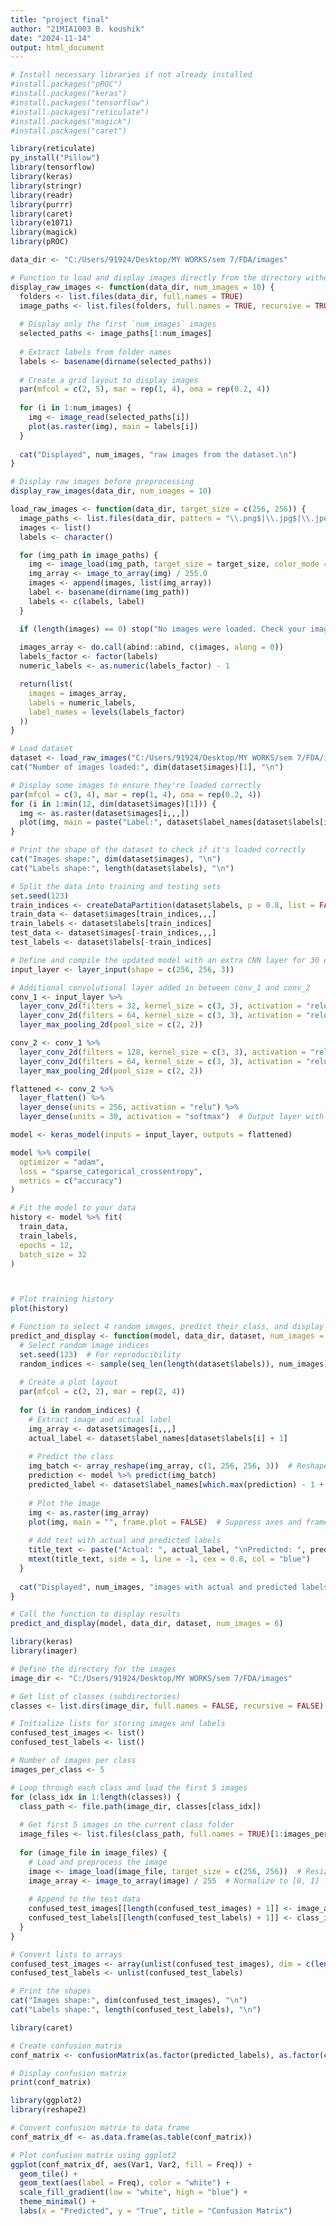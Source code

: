 ---
title: "project final"
author: "21MIA1003 B. koushik"
date: "2024-11-14"
output: html_document
---
```{r}
# Install necessary libraries if not already installed
#install.packages("pROC")
#install.packages("keras")
#install.packages("tensorflow")
#install.packages("reticulate")
#install.packages("magick")
#install.packages("caret")

library(reticulate)
py_install("Pillow")
library(tensorflow)
library(keras)
library(stringr)
library(readr)
library(purrr)
library(caret)
library(e1071)
library(magick)
library(pROC)

data_dir <- "C:/Users/91924/Desktop/MY WORKS/sem 7/FDA/images"

# Function to load and display images directly from the directory without processing
display_raw_images <- function(data_dir, num_images = 10) {
  folders <- list.files(data_dir, full.names = TRUE)
  image_paths <- list.files(folders, full.names = TRUE, recursive = TRUE)
  
  # Display only the first `num_images` images
  selected_paths <- image_paths[1:num_images]
  
  # Extract labels from folder names
  labels <- basename(dirname(selected_paths))
  
  # Create a grid layout to display images
  par(mfcol = c(2, 5), mar = rep(1, 4), oma = rep(0.2, 4))  
  
  for (i in 1:num_images) {
    img <- image_read(selected_paths[i])  
    plot(as.raster(img), main = labels[i])  
  }
  
  cat("Displayed", num_images, "raw images from the dataset.\n")
}

# Display raw images before preprocessing
display_raw_images(data_dir, num_images = 10)

load_raw_images <- function(data_dir, target_size = c(256, 256)) {
  image_paths <- list.files(data_dir, pattern = "\\.png$|\\.jpg$|\\.jpeg$", full.names = TRUE, recursive = TRUE)
  images <- list()
  labels <- character()

  for (img_path in image_paths) {
    img <- image_load(img_path, target_size = target_size, color_mode = "rgb")
    img_array <- image_to_array(img) / 255.0
    images <- append(images, list(img_array))
    label <- basename(dirname(img_path))
    labels <- c(labels, label)
  }

  if (length(images) == 0) stop("No images were loaded. Check your image directory and file extensions.")
  
  images_array <- do.call(abind::abind, c(images, along = 0))
  labels_factor <- factor(labels)
  numeric_labels <- as.numeric(labels_factor) - 1

  return(list(
    images = images_array,
    labels = numeric_labels,
    label_names = levels(labels_factor)
  ))
}

# Load dataset
dataset <- load_raw_images("C:/Users/91924/Desktop/MY WORKS/sem 7/FDA/images", target_size = c(256, 256))
cat("Number of images loaded:", dim(dataset$images)[1], "\n")

# Display some images to ensure they're loaded correctly
par(mfcol = c(3, 4), mar = rep(1, 4), oma = rep(0.2, 4))
for (i in 1:min(12, dim(dataset$images)[1])) {
  img <- as.raster(dataset$images[i,,,])  
  plot(img, main = paste("Label:", dataset$label_names[dataset$labels[i] + 1]))  
}

# Print the shape of the dataset to check if it's loaded correctly
cat("Images shape:", dim(dataset$images), "\n")
cat("Labels shape:", length(dataset$labels), "\n")

# Split the data into training and testing sets
set.seed(123)
train_indices <- createDataPartition(dataset$labels, p = 0.8, list = FALSE)
train_data <- dataset$images[train_indices,,,]
train_labels <- dataset$labels[train_indices]
test_data <- dataset$images[-train_indices,,,]
test_labels <- dataset$labels[-train_indices]

# Define and compile the updated model with an extra CNN layer for 30 classes
input_layer <- layer_input(shape = c(256, 256, 3))

# Additional convolutional layer added in between conv_1 and conv_2
conv_1 <- input_layer %>%
  layer_conv_2d(filters = 32, kernel_size = c(3, 3), activation = "relu") %>%
  layer_conv_2d(filters = 64, kernel_size = c(3, 3), activation = "relu") %>%
  layer_max_pooling_2d(pool_size = c(2, 2))

conv_2 <- conv_1 %>%
  layer_conv_2d(filters = 128, kernel_size = c(3, 3), activation = "relu") %>%  # New layer
  layer_conv_2d(filters = 64, kernel_size = c(3, 3), activation = "relu") %>%
  layer_max_pooling_2d(pool_size = c(2, 2))

flattened <- conv_2 %>%
  layer_flatten() %>%
  layer_dense(units = 256, activation = "relu") %>%
  layer_dense(units = 30, activation = "softmax")  # Output layer with 30 units for 30 classes

model <- keras_model(inputs = input_layer, outputs = flattened)

model %>% compile(
  optimizer = "adam",
  loss = "sparse_categorical_crossentropy",
  metrics = c("accuracy")
)

# Fit the model to your data
history <- model %>% fit(
  train_data,
  train_labels,
  epochs = 12,
  batch_size = 32
)




```
```{r}
# Plot training history
plot(history)

```


```{r}
# Function to select 4 random images, predict their class, and display the results
predict_and_display <- function(model, data_dir, dataset, num_images = 4) {
  # Select random image indices
  set.seed(123)  # For reproducibility
  random_indices <- sample(seq_len(length(dataset$labels)), num_images)
  
  # Create a plot layout
  par(mfcol = c(2, 2), mar = rep(2, 4))  
  
  for (i in random_indices) {
    # Extract image and actual label
    img_array <- dataset$images[i,,,]
    actual_label <- dataset$label_names[dataset$labels[i] + 1]
    
    # Predict the class
    img_batch <- array_reshape(img_array, c(1, 256, 256, 3))  # Reshape for prediction
    prediction <- model %>% predict(img_batch)
    predicted_label <- dataset$label_names[which.max(prediction) - 1 + 1]
    
    # Plot the image
    img <- as.raster(img_array)
    plot(img, main = "", frame.plot = FALSE)  # Suppress axes and frame
    
    # Add text with actual and predicted labels
    title_text <- paste("Actual: ", actual_label, "\nPredicted: ", predicted_label)
    mtext(title_text, side = 1, line = -1, cex = 0.8, col = "blue")
  }
  
  cat("Displayed", num_images, "images with actual and predicted labels.\n")
}

# Call the function to display results
predict_and_display(model, data_dir, dataset, num_images = 6)

```
```{r}
library(keras)
library(imager)

# Define the directory for the images
image_dir <- "C:/Users/91924/Desktop/MY WORKS/sem 7/FDA/images"

# Get list of classes (subdirectories)
classes <- list.dirs(image_dir, full.names = FALSE, recursive = FALSE)

# Initialize lists for storing images and labels
confused_test_images <- list()
confused_test_labels <- list()

# Number of images per class
images_per_class <- 5

# Loop through each class and load the first 5 images
for (class_idx in 1:length(classes)) {
  class_path <- file.path(image_dir, classes[class_idx])
  
  # Get first 5 images in the current class folder
  image_files <- list.files(class_path, full.names = TRUE)[1:images_per_class]
  
  for (image_file in image_files) {
    # Load and preprocess the image
    image <- image_load(image_file, target_size = c(256, 256))  # Resize to match the input size for the model
    image_array <- image_to_array(image) / 255  # Normalize to [0, 1]
    
    # Append to the test data
    confused_test_images[[length(confused_test_images) + 1]] <- image_array
    confused_test_labels[[length(confused_test_labels) + 1]] <- class_idx - 1  # Zero-based label
  }
}

# Convert lists to arrays
confused_test_images <- array(unlist(confused_test_images), dim = c(length(confused_test_images), 256, 256, 3))
confused_test_labels <- unlist(confused_test_labels)

# Print the shapes
cat("Images shape:", dim(confused_test_images), "\n")
cat("Labels shape:", length(confused_test_labels), "\n")


```
```{r}
library(caret)

# Create confusion matrix
conf_matrix <- confusionMatrix(as.factor(predicted_labels), as.factor(confused_test_labels))

# Display confusion matrix
print(conf_matrix)

```
```{r}
library(ggplot2)
library(reshape2)

# Convert confusion matrix to data frame
conf_matrix_df <- as.data.frame(as.table(conf_matrix))

# Plot confusion matrix using ggplot2
ggplot(conf_matrix_df, aes(Var1, Var2, fill = Freq)) + 
  geom_tile() +
  geom_text(aes(label = Freq), color = "white") +
  scale_fill_gradient(low = "white", high = "blue") +
  theme_minimal() +
  labs(x = "Predicted", y = "True", title = "Confusion Matrix")

```

